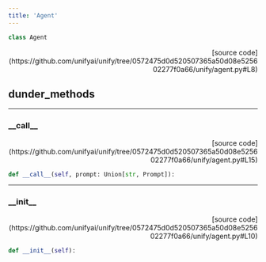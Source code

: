 ```yaml
---
title: 'Agent'
---
```


```python
class Agent
```

<p align="right">[source code](https://github.com/unifyai/unify/tree/0572475d0d520507365a50d08e525602277f0a66/unify/agent.py#L8)</p>



## dunder_methods

---

### \_\_call\_\_

<p align="right">[source code](https://github.com/unifyai/unify/tree/0572475d0d520507365a50d08e525602277f0a66/unify/agent.py#L15)</p>

```python
def __call__(self, prompt: Union[str, Prompt]):
```



---

### \_\_init\_\_

<p align="right">[source code](https://github.com/unifyai/unify/tree/0572475d0d520507365a50d08e525602277f0a66/unify/agent.py#L10)</p>

```python
def __init__(self):
```

